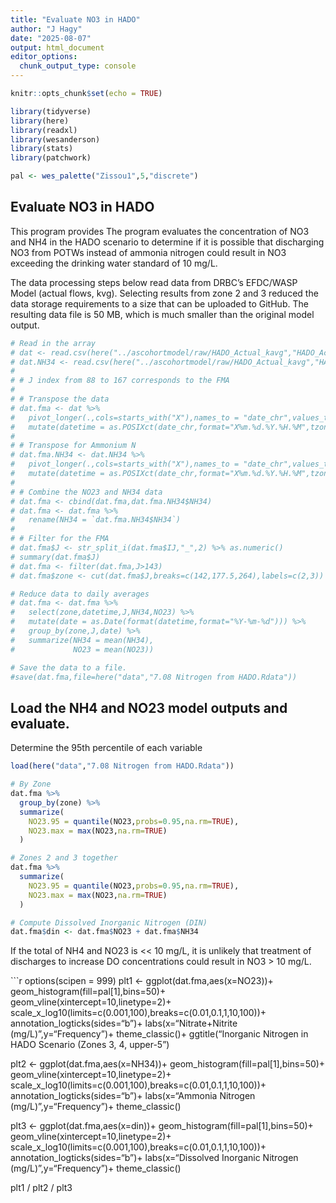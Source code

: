 ```yaml
---
title: "Evaluate NO3 in HADO"
author: "J Hagy"
date: "2025-08-07"
output: html_document
editor_options: 
  chunk_output_type: console
---
```


```r
knitr::opts_chunk$set(echo = TRUE)

library(tidyverse)
library(here)
library(readxl)
library(wesanderson)
library(stats)
library(patchwork)

pal <- wes_palette("Zissou1",5,"discrete")
```

## Evaluate NO3 in HADO
This program provides The program evaluates the concentration of NO3 and NH4 in the HADO scenario to determine if it is possible that discharging NO3 from POTWs instead of ammonia nitrogen could result in NO3 exceeding the drinking water standard of 10 mg/L.

The data processing steps below read data from DRBC's EFDC/WASP Model (actual flows, kvg). Selecting results from zone 2 and 3 reduced the data storage requirements to a size that can be uploaded to GitHub. The resulting data file is 50 MB, which is much smaller than the original model output.

```r
# Read in the array
# dat <- read.csv(here("../ascohortmodel/raw/HADO_Actual_kavg","HADO_Actual_2019_NO3O2_kavg.csv"))
# dat.NH34 <- read.csv(here("../ascohortmodel/raw/HADO_Actual_kavg","HADO_Actual_2019_NH34_kavg.csv"))
# 
# # J index from 88 to 167 corresponds to the FMA
# 
# # Transpose the data
# dat.fma <- dat %>% 
#   pivot_longer(.,cols=starts_with("X"),names_to = "date_chr",values_to = "NO23") %>% 
#   mutate(datetime = as.POSIXct(date_chr,format="X%m.%d.%Y.%H.%M",tzone="America/New_York"))
# 
# # Transpose for Ammonium N
# dat.fma.NH34 <- dat.NH34 %>% 
#   pivot_longer(.,cols=starts_with("X"),names_to = "date_chr",values_to = "NH34") %>% 
#   mutate(datetime = as.POSIXct(date_chr,format="X%m.%d.%Y.%H.%M",tzone="America/New_York"))
# 
# # Combine the NO23 and NH34 data
# dat.fma <- cbind(dat.fma,dat.fma.NH34$NH34)
# dat.fma <- dat.fma %>% 
#   rename(NH34 = `dat.fma.NH34$NH34`)
# 
# # Filter for the FMA
# dat.fma$J <- str_split_i(dat.fma$IJ,"_",2) %>% as.numeric()
# summary(dat.fma$J)
# dat.fma <- filter(dat.fma,J>143)
# dat.fma$zone <- cut(dat.fma$J,breaks=c(142,177.5,264),labels=c(2,3))

# Reduce data to daily averages
# dat.fma <- dat.fma %>% 
#   select(zone,datetime,J,NH34,NO23) %>% 
#   mutate(date = as.Date(format(datetime,format="%Y-%m-%d"))) %>% 
#   group_by(zone,J,date) %>% 
#   summarize(NH34 = mean(NH34),
#             NO23 = mean(NO23))

# Save the data to a file.
#save(dat.fma,file=here("data","7.08 Nitrogen from HADO.Rdata"))

```

## Load the NH4 and NO23 model outputs and evaluate.

Determine the 95th percentile of each variable

```r

load(here("data","7.08 Nitrogen from HADO.Rdata"))

# By Zone
dat.fma %>% 
  group_by(zone) %>% 
  summarize(
    NO23.95 = quantile(NO23,probs=0.95,na.rm=TRUE),
    NO23.max = max(NO23,na.rm=TRUE)
  )

# Zones 2 and 3 together
dat.fma %>% 
  summarize(
    NO23.95 = quantile(NO23,probs=0.95,na.rm=TRUE),
    NO23.max = max(NO23,na.rm=TRUE)
  )

# Compute Dissolved Inorganic Nitrogen (DIN)
dat.fma$din <- dat.fma$NO23 + dat.fma$NH34

```

If the total of NH4 and NO23 is << 10 mg/L, it is unlikely that treatment of discharges to increase DO concentrations could result in NO3 > 10 mg/L.

```r

options(scipen = 999)
plt1 <- ggplot(dat.fma,aes(x=NO23))+
  geom_histogram(fill=pal[1],bins=50)+
  geom_vline(xintercept=10,linetype=2)+
  scale_x_log10(limits=c(0.001,100),breaks=c(0.01,0.1,1,10,100))+
  annotation_logticks(sides="b")+
  labs(x="Nitrate+Nitrite (mg/L)",y="Frequency")+
  theme_classic()+
  ggtitle("Inorganic Nitrogen in HADO Scenario (Zones 3, 4, upper-5")

plt2 <- ggplot(dat.fma,aes(x=NH34))+
  geom_histogram(fill=pal[1],bins=50)+
  geom_vline(xintercept=10,linetype=2)+
  scale_x_log10(limits=c(0.001,100),breaks=c(0.01,0.1,1,10,100))+
  annotation_logticks(sides="b")+
  labs(x="Ammonia Nitrogen (mg/L)",y="Frequency")+
  theme_classic()

plt3 <- ggplot(dat.fma,aes(x=din))+
  geom_histogram(fill=pal[1],bins=50)+
  geom_vline(xintercept=10,linetype=2)+
  scale_x_log10(limits=c(0.001,100),breaks=c(0.01,0.1,1,10,100))+
  annotation_logticks(sides="b")+
  labs(x="Dissolved Inorganic Nitrogen (mg/L)",y="Frequency")+
  theme_classic()

plt1 / plt2 / plt3

